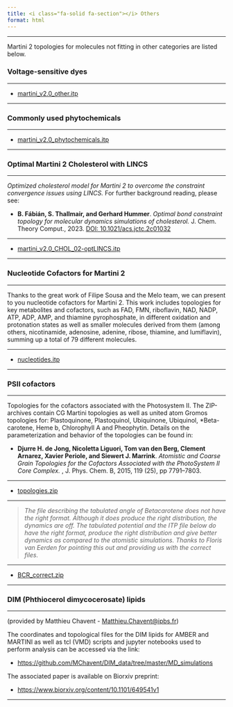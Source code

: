 ```yaml
---
title: <i class="fa-solid fa-section"></i> Others
format: html
---
```


<hr>

Martini 2 topologies for molecules not fitting in other categories are listed below.

### Voltage-sensitive dyes

----------------------------------------------------------------------

- [martini_v2.0_other.itp](https://martini-library.s3.us-east-2.amazonaws.com/ff_parameters/martini2/others/martini_v2.0_other.itp)

----------------------------------------------------------------------

### Commonly used phytochemicals

----------------------------------------------------------------------

- [martini_v2.0_phytochemicals.itp](https://martini-library.s3.us-east-2.amazonaws.com/ff_parameters/martini2/others/martini_v2.0_phytochemicals.itp)

----------------------------------------------------------------------
 
### Optimal Martini 2 Cholesterol with LINCS
<hr>

*Optimized cholesterol model for Martini 2 to overcome the constraint convergence issues using LINCS.* For further background reading, please see:

- **B. Fábián, S. Thallmair, and Gerhard Hummer**. *Optimal bond constraint topology for molecular dynamics simulations of cholesterol.* J. Chem. Theory Comput., 2023. [DOI: 10.1021/acs.jctc.2c01032](https://doi.org/10.1021/acs.jctc.2c01032) 

----------------------------------------------------------------------

- [martini_v2.0_CHOL_02-optLINCS.itp](https://martini-library.s3.us-east-2.amazonaws.com/ff_parameters/martini2/others/martini_v2.0_CHOL_02-optLINCS.itp)

----------------------------------------------------------------------
  

### Nucleotide Cofactors for Martini 2
<hr>

Thanks to the great work of Filipe Sousa and the Melo team, we can present to you nucleotide cofactors for Martini 2. This work includes topologies for key metabolites and cofactors, such as FAD, FMN, riboflavin, NAD, NADP, ATP, ADP, AMP, and thiamine pyrophosphate, in different oxidation and protonation states as well as smaller molecules derived from them (among others, nicotinamide, adenosine, adenine, ribose, thiamine, and lumiflavin), summing up a total of 79 different molecules.

----------------------------------------------------------------------

- [nucleotides.itp](https://martini-library.s3.us-east-2.amazonaws.com/ff_parameters/martini2/others/nucleotides.itp)

----------------------------------------------------------------------

### PSII cofactors
<hr>

Topologies for the cofactors associated with the Photosystem II. The ZIP-archives contain CG Martini topologies as well as united atom Gromos topologies for: Plastoquinone, Plastoquinol, Ubiquinone, Ubiquinol, *Beta-carotene, Heme b, Chlorophyll A and Pheophytin. Details on the parameterization and behavior of the topologies can be found in:

- **Djurre H. de Jong, Nicoletta Liguori, Tom van den Berg, Clement Arnarez, Xavier Periole, and Siewert J. Marrink**. *Atomistic and Coarse Grain Topologies for the Cofactors Associated with the PhotoSystem II Core Complex.* , J. Phys. Chem. B, 2015, 119 (25), pp 7791–7803.

----------------------------------------------------------------------

- [topologies.zip](https://martini-library.s3.us-east-2.amazonaws.com/ff_parameters/martini2/others/topologies.zip)

----------------------------------------------------------------------

> _The file describing the tabulated angle of Betacarotene does not have the right format. Although it does  produce the right distribution, the dynamics are off. The tabulated potential and the ITP file below do have the right format, produce the right distribution and give better dynamics as compared to the atomistic simulations. Thanks to Floris van Eerden for pointing this out and providing us with the correct files._

----------------------------------------------------------------------

- [BCR_correct.zip](https://martini-library.s3.us-east-2.amazonaws.com/ff_parameters/martini2/others/BCR_correct.zip)

----------------------------------------------------------------------


### DIM (Phthiocerol dimycocerosate) lipids
<hr>

(provided by Matthieu Chavent - [Matthieu.Chavent@ipbs.fr](mailto: Matthieu.Chavent@ipbs.fr))

The coordinates and topological files for the DIM lipids for AMBER and MARTINI as well as  tcl (VMD) scripts and jupyter notebooks used to perform analysis can be accessed via the link:

- [https://github.com/MChavent/DIM_data/tree/master/MD_simulations](https://github.com/MChavent/DIM_data/tree/master/MD_simulations)

The associated paper is available on Biorxiv preprint:   

- [https://www.biorxiv.org/content/10.1101/649541v1](https://www.biorxiv.org/content/10.1101/649541v1)

----------------------------------------------------------------------